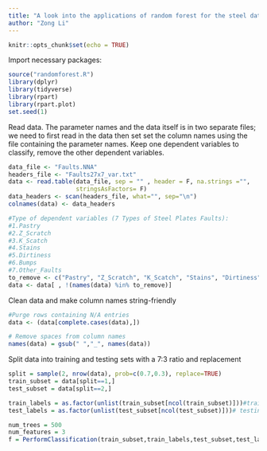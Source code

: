 ```yaml
---
title: "A look into the applications of random forest for the steel dataset"
author: "Zong Li"
---
```


```r
knitr::opts_chunk$set(echo = TRUE)
```

Import necessary packages:
```r
source("randomforest.R")
library(dplyr)
library(tidyverse)
library(rpart)
library(rpart.plot)
set.seed(1)
```

Read data. The parameter names and the data itself is in two separate files;
we need to first read in the data then set set the column names using the file 
containing the parameter names. Keep one dependent variables to classify, remove 
the other dependent variables.
```r
data_file <- "Faults.NNA"
headers_file <- "Faults27x7_var.txt"
data <- read.table(data_file, sep = "" , header = F, na.strings ="", 
                   stringsAsFactors= F)
data_headers <- scan(headers_file, what="", sep="\n")
colnames(data) <- data_headers

#Type of dependent variables (7 Types of Steel Plates Faults): 
#1.Pastry
#2.Z_Scratch 
#3.K_Scatch 
#4.Stains 
#5.Dirtiness 
#6.Bumps 
#7.Other_Faults 
to_remove <- c("Pastry", "Z_Scratch", "K_Scatch", "Stains", "Dirtiness", "Bumps")
data <- data[ , !(names(data) %in% to_remove)]

```

Clean data and make column names string-friendly
```r
#Purge rows containing N/A entries
data <- (data[complete.cases(data),])

# Remove spaces from column names
names(data) = gsub(" ","_", names(data))
```

Split data into training and testing sets with a 7:3 ratio and replacement
```r
split = sample(2, nrow(data), prob=c(0.7,0.3), replace=TRUE)
train_subset = data[split==1,]
test_subset = data[split==2,]
```


```r
train_labels = as.factor(unlist(train_subset[ncol(train_subset)]))#training_set labels
test_labels = as.factor(unlist(test_subset[ncol(test_subset)]))# testing_set Labels

num_trees = 500
num_features = 3
f = PerformClassification(train_subset,train_labels,test_subset,test_labels,num_trees)
```
